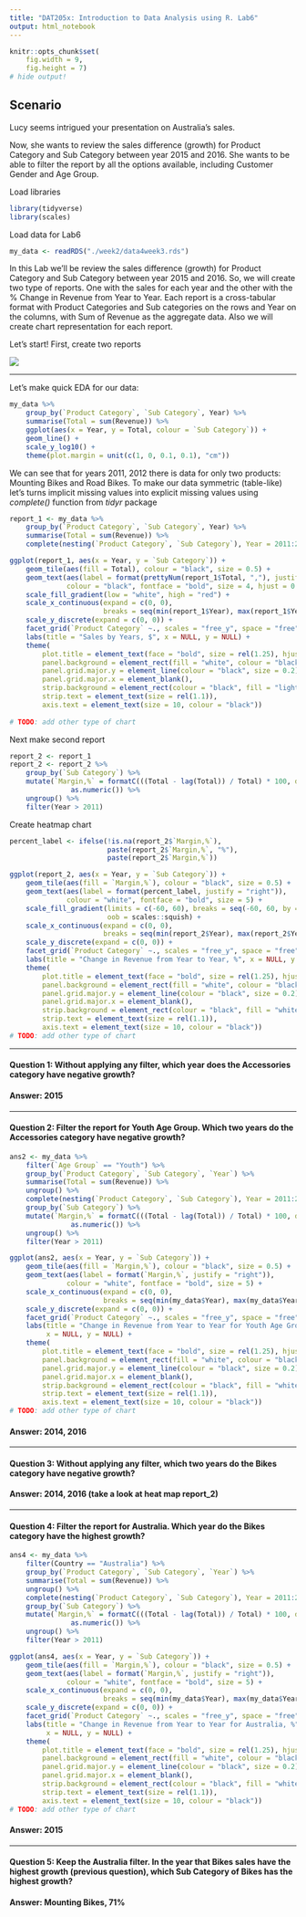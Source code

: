 ```yaml
---
title: "DAT205x: Introduction to Data Analysis using R. Lab6"
output: html_notebook
---
```


```r
knitr::opts_chunk$set(
    fig.width = 9,
    fig.height = 7)
# hide output!
```

## Scenario

Lucy seems intrigued your presentation on Australia's sales.

Now, she wants to review the sales difference (growth) for Product Category and Sub Category between year 2015 and 2016. She wants to be able to filter the report by all the options available, including Customer Gender and Age Group.

Load libraries
```r
library(tidyverse)
library(scales)
```
Load data for Lab6
```r
my_data <- readRDS("./week2/data4week3.rds")
```

In this Lab we'll be review the sales difference (growth) for Product Category and Sub Category between year 2015 and 2016. So, we will create two type of reports. One with the sales for each year and the other with the % Change in Revenue from Year to Year. Each report is a cross-tabular format with Product Categories and Sub categories on the rows and Year on the columns, with Sum of Revenue as the aggregate data. Also we will create chart representation for each report.

Let's start! First, create two reports

![](https://prod-edxapp.edx-cdn.org/assets/courseware/v1/2bcdc0372b88f4c6ae0bda0d5bb00806/asset-v1:Microsoft+DAT205x+3T2016+type@asset+block/mod6-lab6-img1.png)
  
---  
  
Let's make quick EDA for our data:
```r
my_data %>%
    group_by(`Product Category`, `Sub Category`, Year) %>%
    summarise(Total = sum(Revenue)) %>%
    ggplot(aes(x = Year, y = Total, colour = `Sub Category`)) +
    geom_line() +
    scale_y_log10() +
    theme(plot.margin = unit(c(1, 0, 0.1, 0.1), "cm"))
```
We can see that for years 2011, 2012 there is data for only two products: Mounting Bikes and Road Bikes. To make our data symmetric (table-like) let's turns implicit missing values into explicit missing values using *complete()* function from *tidyr* package   
```r
report_1 <- my_data %>%
    group_by(`Product Category`, `Sub Category`, Year) %>%
    summarise(Total = sum(Revenue)) %>%
    complete(nesting(`Product Category`, `Sub Category`), Year = 2011:2016)
```
```r
ggplot(report_1, aes(x = Year, y = `Sub Category`)) +
    geom_tile(aes(fill = Total), colour = "black", size = 0.5) +
    geom_text(aes(label = format(prettyNum(report_1$Total, ","), justify = "right")),
              colour = "black", fontface = "bold", size = 4, hjust = 0.6) +
    scale_fill_gradient(low = "white", high = "red") +
    scale_x_continuous(expand = c(0, 0),
                       breaks = seq(min(report_1$Year), max(report_1$Year), 1)) +
    scale_y_discrete(expand = c(0, 0)) +
    facet_grid(`Product Category` ~., scales = "free_y", space = "free") +
    labs(title = "Sales by Years, $", x = NULL, y = NULL) +
    theme(
        plot.title = element_text(face = "bold", size = rel(1.25), hjust = 0.5),
        panel.background = element_rect(fill = "white", colour = "black", size = 0.5),
        panel.grid.major.y = element_line(colour = "black", size = 0.2),
        panel.grid.major.x = element_blank(),
        strip.background = element_rect(colour = "black", fill = "lightblue", size = 0.5),
        strip.text = element_text(size = rel(1.1)),
        axis.text = element_text(size = 10, colour = "black"))
        
# TODO: add other type of chart
```
Next make second report
```r
report_2 <- report_1
report_2 <- report_2 %>%
    group_by(`Sub Category`) %>%
    mutate(`Margin,%` = formatC(((Total - lag(Total)) / Total) * 100, digits = 0, format = "d") %>%
               as.numeric()) %>%
    ungroup() %>%
    filter(Year > 2011)
```
Create heatmap chart
```r
percent_label <- ifelse(!is.na(report_2$`Margin,%`),
                        paste(report_2$`Margin,%`, "%"),
                        paste(report_2$`Margin,%`))

ggplot(report_2, aes(x = Year, y = `Sub Category`)) +
    geom_tile(aes(fill = `Margin,%`), colour = "black", size = 0.5) +
    geom_text(aes(label = format(percent_label, justify = "right")),
              colour = "white", fontface = "bold", size = 5) +
    scale_fill_gradient(limits = c(-60, 60), breaks = seq(-60, 60, by = 20),
                        oob = scales::squish) +
    scale_x_continuous(expand = c(0, 0),
                       breaks = seq(min(report_2$Year), max(report_2$Year), 1)) +
    scale_y_discrete(expand = c(0, 0)) +
    facet_grid(`Product Category` ~., scales = "free_y", space = "free") +
    labs(title = "Change in Revenue from Year to Year, %", x = NULL, y = NULL) +
    theme(
        plot.title = element_text(face = "bold", size = rel(1.25), hjust = 0.5),
        panel.background = element_rect(fill = "white", colour = "black", size = 0.5),
        panel.grid.major.y = element_line(colour = "black", size = 0.2),
        panel.grid.major.x = element_blank(),
        strip.background = element_rect(colour = "black", fill = "white", size = 0.5),
        strip.text = element_text(size = rel(1.1)),
        axis.text = element_text(size = 10, colour = "black"))
# TODO: add other type of chart
```

---

#### **Question 1:** Without applying any filter, which year does the Accessories category have negative growth?
#### **Answer:** 2015

---

#### **Question 2:** Filter the report for Youth Age Group. Which two years do the Accessories category have negative growth?
```r
ans2 <- my_data %>%
    filter(`Age Group` == "Youth") %>%
    group_by(`Product Category`, `Sub Category`, `Year`) %>%
    summarise(Total = sum(Revenue)) %>%
    ungroup() %>%
    complete(nesting(`Product Category`, `Sub Category`), Year = 2011:2016) %>%
    group_by(`Sub Category`) %>%
    mutate(`Margin,%` = formatC(((Total - lag(Total)) / Total) * 100, digits = 0, format = "d") %>%
               as.numeric()) %>%
    ungroup() %>%
    filter(Year > 2011)
```
```r
ggplot(ans2, aes(x = Year, y = `Sub Category`)) +
    geom_tile(aes(fill = `Margin,%`), colour = "black", size = 0.5) +
    geom_text(aes(label = format(`Margin,%`, justify = "right")),
              colour = "white", fontface = "bold", size = 5) +
    scale_x_continuous(expand = c(0, 0),
                       breaks = seq(min(my_data$Year), max(my_data$Year), 1)) +
    scale_y_discrete(expand = c(0, 0)) +
    facet_grid(`Product Category` ~., scales = "free_y", space = "free") +
    labs(title = "Change in Revenue from Year to Year for Youth Age Group, %",
         x = NULL, y = NULL) +
    theme(
        plot.title = element_text(face = "bold", size = rel(1.25), hjust = 0.5),
        panel.background = element_rect(fill = "white", colour = "black", size = 0.5),
        panel.grid.major.y = element_line(colour = "black", size = 0.2),
        panel.grid.major.x = element_blank(),
        strip.background = element_rect(colour = "black", fill = "white", size = 0.5),
        strip.text = element_text(size = rel(1.1)),
        axis.text = element_text(size = 10, colour = "black"))
# TODO: add other type of chart
```

#### **Answer:** 2014, 2016

---

#### **Question 3:** Without applying any filter, which two years do the Bikes category have negative growth?  
#### **Answer:** 2014, 2016 (take a look at heat map report_2)

---

#### **Question 4:** Filter the report for Australia. Which year do the Bikes category have the highest growth?
```r
ans4 <- my_data %>%
    filter(Country == "Australia") %>%
    group_by(`Product Category`, `Sub Category`, `Year`) %>%
    summarise(Total = sum(Revenue)) %>%
    ungroup() %>%
    complete(nesting(`Product Category`, `Sub Category`), Year = 2011:2016) %>%
    group_by(`Sub Category`) %>%
    mutate(`Margin,%` = formatC(((Total - lag(Total)) / Total) * 100, digits = 0, format = "d") %>%
               as.numeric()) %>%
    ungroup() %>%
    filter(Year > 2011)
```

```r
ggplot(ans4, aes(x = Year, y = `Sub Category`)) +
    geom_tile(aes(fill = `Margin,%`), colour = "black", size = 0.5) +
    geom_text(aes(label = format(`Margin,%`, justify = "right")),
              colour = "white", fontface = "bold", size = 5) +
    scale_x_continuous(expand = c(0, 0),
                       breaks = seq(min(my_data$Year), max(my_data$Year), 1)) +
    scale_y_discrete(expand = c(0, 0)) +
    facet_grid(`Product Category` ~., scales = "free_y", space = "free") +
    labs(title = "Change in Revenue from Year to Year for Australia, %",
         x = NULL, y = NULL) +
    theme(
        plot.title = element_text(face = "bold", size = rel(1.25), hjust = 0.5),
        panel.background = element_rect(fill = "white", colour = "black", size = 0.5),
        panel.grid.major.y = element_line(colour = "black", size = 0.2),
        panel.grid.major.x = element_blank(),
        strip.background = element_rect(colour = "black", fill = "white", size = 0.5),
        strip.text = element_text(size = rel(1.1)),
        axis.text = element_text(size = 10, colour = "black"))
# TODO: add other type of chart
```

#### **Answer:** 2015

---

#### **Question 5:** Keep the Australia filter. In the year that Bikes sales have the highest growth (previous question), which Sub Category of Bikes has the highest growth?

#### **Answer:** Mounting Bikes, 71%